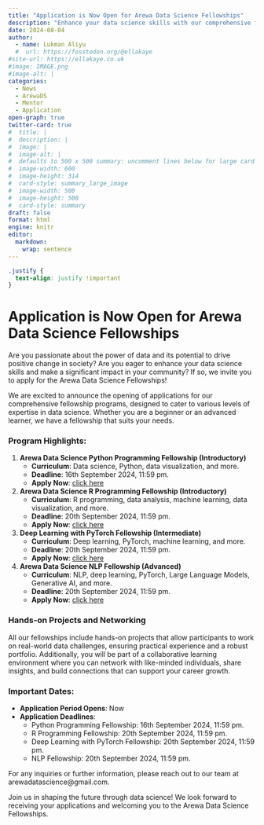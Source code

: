 ```yaml
---
title: "Application is Now Open for Arewa Data Science Fellowships"
description: "Enhance your data science skills with our comprehensive fellowship programs designed for various levels of expertise. Apply now!"
date: 2024-08-04
author: 
  - name: Lukman Aliyu
  #  url: https://fosstodon.org/@ellakaye
#site-url: https://ellakaye.co.uk
#image: IMAGE.png
#image-alt: |
categories:
  - News
  - ArewaDS
  - Mentor
  - Application
open-graph: true
twitter-card: true
#  title: |
#  description: |
#  image: |
#  image-alt: |
#  defaults to 500 x 500 summary: uncomment lines below for large card
#  image-width: 600 
#  image-height: 314
#  card-style: summary_large_image 
#  image-width: 500
#  image-height: 500
#  card-style: summary
draft: false
format: html
engine: knitr
editor: 
  markdown: 
    wrap: sentence
---
```


```css
.justify {
  text-align: justify !important
}
```

::: justify
# Application is Now Open for Arewa Data Science Fellowships {.justify}

Are you passionate about the power of data and its potential to drive positive change in society? Are you eager to enhance your data science skills and make a significant impact in your community? If so, we invite you to apply for the Arewa Data Science Fellowships!

We are excited to announce the opening of applications for our comprehensive fellowship programs, designed to cater to various levels of expertise in data science. Whether you are a beginner or an advanced learner, we have a fellowship that suits your needs.

### Program Highlights:

1. **Arewa Data Science Python Programming Fellowship (Introductory)**
   - **Curriculum**: Data science, Python, data visualization, and more.
   - **Deadline**: 16th September 2024, 11:59 pm.
   - **Apply Now**: [click here](https://bit.ly/ADSPF_2024)

2. **Arewa Data Science R Programming Fellowship (Introductory)**
   - **Curriculum**: R programming, data analysis, machine learning, data visualization, and more.
   - **Deadline**: 20th September 2024, 11:59 pm.
   - **Apply Now**: [click here](https://bit.ly/ADSRF_2024)

3. **Deep Learning with PyTorch Fellowship (Intermediate)**
   - **Curriculum**: Deep learning, PyTorch, machine learning, and more.
   - **Deadline**: 20th September 2024, 11:59 pm.
   - **Apply Now**: [click here](https://bit.ly/ADSDPF_2024)

4. **Arewa Data Science NLP Fellowship (Advanced)**
   - **Curriculum**: NLP, deep learning, PyTorch, Large Language Models, Generative AI, and more.
   - **Deadline**: 20th September 2024, 11:59 pm.
   - **Apply Now**: [click here](https://bit.ly/ADSNLP_2024)

### Hands-on Projects and Networking

All our fellowships include hands-on projects that allow participants to work on real-world data challenges, ensuring practical experience and a robust portfolio. Additionally, you will be part of a collaborative learning environment where you can network with like-minded individuals, share insights, and build connections that can support your career growth.

### Important Dates:

- **Application Period Opens**: Now
- **Application Deadlines**:
  - Python Programming Fellowship: 16th September 2024, 11:59 pm.
  - R Programming Fellowship: 20th September 2024, 11:59 pm.
  - Deep Learning with PyTorch Fellowship: 20th September 2024, 11:59 pm.
  - NLP Fellowship: 20th September 2024, 11:59 pm.

For any inquiries or further information, please reach out to our team at arewadatascience@gmail.com.

Join us in shaping the future through data science! We look forward to receiving your applications and welcoming you to the Arewa Data Science Fellowships.
:::
